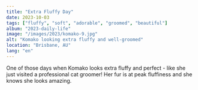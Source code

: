 ```yaml
---
title: "Extra Fluffy Day"
date: 2023-10-03
tags: ["fluffy", "soft", "adorable", "groomed", "beautiful"]
album: "2023-daily-life"
image: "/images/2023/komako-9.jpg"
alt: "Komako looking extra fluffy and well-groomed"
location: "Brisbane, AU"
lang: "en"
---
```


One of those days when Komako looks extra fluffy and perfect - like she just visited a professional cat groomer! Her fur is at peak fluffiness and she knows she looks amazing.